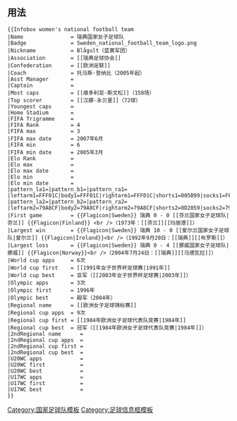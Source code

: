 <includeonly><!-- 在這裡加入模板的保護標識 --></includeonly><noinclude>{{template doc page viewed directly}}</noinclude>
<!-- 在本行下編輯模板說明 -->

== 用法 ==
<pre>
{{Infobox women's national football team
|Name               = 瑞典国家女子足球队
|Badge              = Sweden_national_football_team_logo.png
|Nickname           = Blågult（蓝黄军团）
|Association        = [[瑞典足球协会]]
|Confederation      = [[欧洲足联]]
|Coach              = 托马斯·登纳比（2005年起） 
|Asst Manager       = 
|Captain            = 
|Most caps          = [[维多利亚·斯文松]]（158场）
|Top scorer         = [[汉娜·永贝里]]（72球）
|Youngest caps      = 
|Home Stadium       = 
|FIFA Trigramme     = 
|FIFA Rank          = 4
|FIFA max           = 3
|FIFA max date      = 2007年6月
|FIFA min           = 6
|FIFA min date      = 2005年3月
|Elo Rank           = 
|Elo max            = 
|Elo max date       = 
|Elo min            = 
|Elo min date       = 
|pattern_la1=|pattern_b1=|pattern_ra1=
|leftarm1=FFF01C|body1=FFF01C|rightarm1=FFF01C|shorts1=005B99|socks1=FFF01C
|pattern_la2=|pattern_b2=|pattern_ra2=
|leftarm2=79A8CF|body2=79A8CF|rightarm2=79A8CF|shorts2=0D2059|socks2=79A8CF
|First game         = {{Flagicon|Sweden}} 瑞典 0 - 0 [[芬兰国家女子足球队|芬兰]] {{Flagicon|Finland}} <br />（1973年：[[芬兰]][[玛丽港]]）
|Largest win        = {{Flagicon|Sweden}} 瑞典 10 - 0 [[爱尔兰国家女子足球队|爱尔兰]] {{Flagicon|Ireland}}<br />（1992年9月20日：[[瑞典]][[布罗斯]]）
|Largest loss       = {{Flagicon|Sweden}} 瑞典 0 - 4 [[挪威国家女子足球队|挪威]] {{Flagicon|Norway}}<br />（2004年7月24日：[[瑞典]][[乌德瓦拉]]）
|World cup apps     = 6次
|World cup first    = [[1991年女子世界杯足球赛|1991年]]
|World cup best     = 亚军（[[2003年女子世界杯足球赛|2003年]]）
|Olympic apps       = 3次
|Olympic first      = 1996年
|Olympic best       = 殿军（2004年）
|Regional name      = [[欧洲女子足球锦标赛]]
|Regional cup apps  = 9次
|Regional cup first = [[1984年欧洲女子足球代表队竞赛|1984年]]
|Regional cup best  = 冠军（[[1984年欧洲女子足球代表队竞赛|1984年]]）
|2ndRegional name      = 
|2ndRegional cup apps  = 
|2ndRegional cup first = 
|2ndRegional cup best  = 
|U20WC apps            = 
|U20WC first           = 
|U20WC best            = 
|U17WC apps            = 
|U17WC first           = 
|U17WC best            = 
}}
</pre>

<includeonly>
<!-- 本行下加入模板的分類 -->
[[Category:国家足球队模板]]
[[Category:足球信息框模板]]